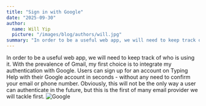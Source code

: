 ```yaml
---
title: "Sign in with Google"
date: "2025-09-30"
author:
  name: Will Yip
  picture: "/images/blog/authors/will.jpg"
summary: "In order to be a useful web app, we will need to keep track of who is using it.  With the prevalence of Gmail, my first choice is to integrate my authentication with Google."
---
```


In order to be a useful web app, we will need to keep track of who is using it.  With the prevalence of Gmail, my first choice is to integrate my authentication with Google.  Users can sign up for an account on Typing Help with their Google account in seconds - without any need to confirm your email or phone number.  Obviously, this will not be the only way a user can authenticate in the future, but this is the first of many email provider we will tackle first.
![Google](/images/blog/google.png)

